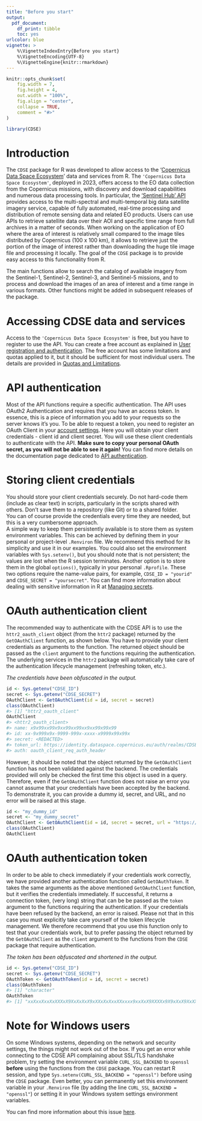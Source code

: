 ```yaml
---
title: "Before you start"
output:
  pdf_document:
    df_print: tibble
    toc: yes
urlcolor: blue
vignette: >
    %\VignetteIndexEntry{Before you start} 
    %\VignetteEncoding{UTF-8}
    %\VignetteEngine{knitr::rmarkdown}  
---
```


```r
knitr::opts_chunk$set(
    fig.width = 7,
    fig.height = 4,
    out.width = "100%",
    fig.align = "center",
    collapse = TRUE,
    comment = "#>"
)
```

```r
library(CDSE)
```

# Introduction

The `CDSE` package for R was developed to allow access to the '[Copernicus Data Space Ecosystem](https://dataspace.copernicus.eu/)' data and services from R. The `'Copernicus Data Space Ecosystem'`, deployed in 2023, offers access to the EO data collection from the Copernicus missions, with discovery and download capabilities and numerous data processing tools. In particular, the ['Sentinel Hub' API](https://documentation.dataspace.copernicus.eu/APIs/SentinelHub.html) provides access to the multi-spectral and multi-temporal big data satellite imagery service, capable of fully automated, real-time processing and distribution of remote sensing data and related EO products. Users can use APIs to retrieve satellite data over their AOI and specific time range from full archives in a matter of seconds. When working on the application of EO where the area of interest is relatively small compared to the image tiles distributed by Copernicus (100 x 100 km), it allows to retrieve just the portion of the image of interest rather than downloading the huge tile image file and processing it locally. The goal of the `CDSE` package is to provide easy access to this functionality from R.

The main functions allow to search the catalog of available imagery from the Sentinel-1, Sentinel-2, Sentinel-3, and Sentinel-5 missions, and to process and download the images of an area of interest and a time range in various formats. Other functions might be added in subsequent releases of the package.

# Accessing CDSE data and services

Access to the `'Copernicus Data Space Ecosystem'` is free, but you have to register to use the API. You can create a free account as explained in [User registration and authentication](https://documentation.dataspace.copernicus.eu/Registration.html). The free account has some limitations and quotas applied to it, but it should be sufficient for most individual users. The details are provided in [Quotas and Limitations](https://documentation.dataspace.copernicus.eu/Quotas.html).

# API authentication

Most of the API functions require a specific authentication. The API uses OAuth2 Authentication and requires that you have an access token. In essence, this is a piece of information you add to your requests so the server knows it's you. To be able to request a token, you need to register an OAuth Client in your [account settings](https://shapps.dataspace.copernicus.eu/dashboard/#/account/settings). Here you will obtain your client credentials - client id and client secret. You will use these client credentials to authenticate with the API. **Make sure to copy your personal OAuth secret, as you will not be able to see it again!** You can find more details on the documentation page dedicated to [API authentication](https://documentation.dataspace.copernicus.eu/APIs/SentinelHub/Overview/Authentication.html).

# Storing client credentials

You should store your client credentials securely. Do not hard-code them (include as clear text) in scripts, particularly in the scripts shared with others. Don't save them to a repository (like Git) or to a shared folder.\
You can of course provide the credentials every time they are needed, but this is a very cumbersome approach.\
A simple way to keep them persistently available is to store them as system environment variables. This can be achieved by defining them in your personal or project-level `.Renviron` file. We recommend this method for its simplicity and use it in our examples. You could also set the environment variables with `Sys.setenv()`, but you should note that is not persistent; the values are lost when the R session terminates. Another option is to store them in the global `options()`, typically in your personal `.Rprofile`. These two options require the name-value pairs, for example, `CDSE_ID = "yourid"` and `CDSE_SECRET = "yoursecret"`. You can find more information about dealing with sensitive information in R at [Managing secrets](https://cran.r-project.org/web/packages/httr/vignettes/secrets.html).

# OAuth authentication client

The recommended way to authenticate with the CDSE API is to use the `httr2_oauth_client` object (from the `httr2` package) returned by the `GetOAuthClient` function, as shown below. You have to provide your client credentials as arguments to the function. The returned object should be passed as the `client` argument to the functions requiring the authentication. The underlying services in the `httr2` package will automatically take care of the authentication lifecycle management (refreshing token, etc.).

*The credentials have been obfuscated in the output.*

```r
id <- Sys.getenv("CDSE_ID")
secret <- Sys.getenv("CDSE_SECRET")
OAuthClient <- GetOAuthClient(id = id, secret = secret)
class(OAuthClient)
#> [1] "httr2_oauth_client"
OAuthClient
#> <httr2_oauth_client>
#> name: x9x99xx99x9xx99xx99xx9xx99x99x99
#> id: xx-9x999x9x-9999-999x-xxxx-x9999x99x99x
#> secret: <REDACTED>
#> token_url: https://identity.dataspace.copernicus.eu/auth/realms/CDSE/protocol/openid-connect/token
#> auth: oauth_client_req_auth_header
```

However, it should be noted that the object returned by the `GetOAuthClient` function has not been validated against the backend. The credentials provided will only be checked the first time this object is used in a query. Therefore, even if the `GetOAuthClient` function does not raise an error you cannot assume that your credentials have been accepted by the backend. To demonstrate it, you can provide a dummy id, secret, and URL, and no error will be raised at this stage.

```r
id <- "my_dummy_id"
secret <- "my_dummy_secret"
OAuthClient <- GetOAuthClient(id = id, secret = secret, url = "https://my_dummy_url.org")
class(OAuthClient)
OAuthClient
```

# OAuth authentication token

In order to be able to check immediately if your credentials work correctly, we have provided another authentication function called `GetOAuthToken`. It takes the same arguments as the above mentioned `GetOAuthClient` function, but it verifies the credentials immediately. If successful, it returns a connection token, (very long) string that can be be passed as the `token` argument to the functions requiring the authentication. If your credentials have been refused by the backend, an error is raised. Please not that in this case you must explicitly take care yourself of the token lifecycle management. We therefore recommend that you use this function only to test that your credentials work, but to prefer passing the object returned by the `GetOAuthClient` as the `client` argument to the functions from the `CDSE` package that require authentication.

*The token has been obfuscated and shortened in the output.*

```r
id <- Sys.getenv("CDSE_ID")
secret <- Sys.getenv("CDSE_SECRET")
OAuthToken <- GetOAuthToken(id = id, secret = secret)
class(OAuthToken)
#> [1] "character"
OAuthToken
#> [1] "xxXxxXxxXxXXXxX9XxXxXxX9xXXxXxXxxXXxxxx9xxXxX9XXXXx9X9xXxX9XxXXXxxX9xXXXxx......"
```

# Note for Windows users

On some Windows systems, depending on the network and security settings, the things might not work out of the box. If you get an error while connecting to the CDSE API complaining about SSL/TLS handshake problem, try setting the environment variable `CURL_SSL_BACKEND` to `openssl` **before** using the functions from the `CDSE` package. You can restart R session, and type `Sys.setenv(CURL_SSL_BACKEND = "openssl")` before using the `CDSE` package. Even better, you can permanently set this environment variable in your `.Renviron` file (by adding the line `CURL_SSL_BACKEND = "openssl"`) or setting it in your Windows system settings environment variables.

You can find more information about this issue [here](https://cran.r-project.org/web/packages/curl/vignettes/windows.html).
